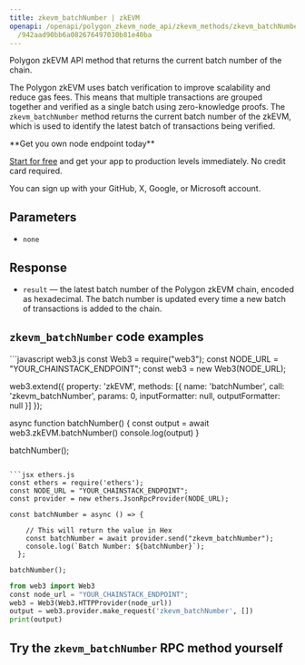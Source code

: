 ---
title: zkevm_batchNumber | zkEVM
openapi: /openapi/polygon_zkevm_node_api/zkevm_methods/zkevm_batchNumber.json POST
  /942aad90bb6a082676497030b81e40ba
---

Polygon zkEVM API method that returns the current batch number of the chain.

The Polygon zkEVM uses batch verification to improve scalability and reduce gas fees. This means that multiple transactions are grouped together and verified as a single batch using zero-knowledge proofs. The `zkevm_batchNumber` method returns the current batch number of the zkEVM, which is used to identify the latest batch of transactions being verified.

<Check>
**Get you own node endpoint today**

[Start for free](https://console.chainstack.com/) and get your app to production levels immediately. No credit card required.

You can sign up with your GitHub, X, Google, or Microsoft account.
</Check>


## Parameters

* `none`

## Response

* `result` — the latest batch number of the Polygon zkEVM chain, encoded as hexadecimal. The batch number is updated every time a new batch of transactions is added to the chain.

## `zkevm_batchNumber` code examples

<CodeGroup>
```javascript web3.js
const Web3 = require("web3");
const NODE_URL = "YOUR_CHAINSTACK_ENDPOINT";
const web3 = new Web3(NODE_URL);

web3.extend({
    property: 'zkEVM',
    methods: [{
      name: 'batchNumber',
      call: 'zkevm_batchNumber',
      params: 0,
      inputFormatter: null,
      outputFormatter: null
    }]
  });

async function batchNumber() {
  const output = await web3.zkEVM.batchNumber()
  console.log(output)
}

batchNumber();
```

```jsx ethers.js
const ethers = require('ethers');
const NODE_URL = "YOUR_CHAINSTACK_ENDPOINT";
const provider = new ethers.JsonRpcProvider(NODE_URL);

const batchNumber = async () => {

    // This will return the value in Hex
    const batchNumber = await provider.send("zkevm_batchNumber");
    console.log(`Batch Number: ${batchNumber}`);
  };

batchNumber();
```

```python web3.py
from web3 import Web3
const node_url = "YOUR_CHAINSTACK_ENDPOINT";
web3 = Web3(Web3.HTTPProvider(node_url))
output = web3.provider.make_request('zkevm_batchNumber', [])
print(output)
```
</CodeGroup>


## Try the `zkevm_batchNumber` RPC method yourself